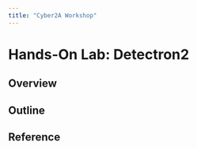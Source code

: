 ```yaml
---
title: "Cyber2A Workshop"
---
```


# Hands-On Lab: Detectron2

## Overview

## Outline 

## Reference 
